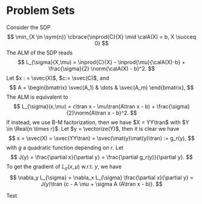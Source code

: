 # Problem Sets {#psets}

Consider the SDP 
$$
\min_{X \in \sym{n}} \cbrace{\inprod{C}{X} \mid \calA(X) = b, X \succeq 0}
$$
The ALM of the SDP reads
$$
L_{\sigma}(X,\mu) = \inprod{C}{X} - \inprod{\mu}{\calA(X)-b} + \frac{\sigma}{2} \norm{\calA(X) - b}^2.
$$
Let $x : = \svec(X)$, $c:= \svec(C)$, and 
$$
A = \begin{bmatrix} \svec(A_1) & \dots & \svec(A_m) \end{bmatrix},
$$
The ALM is equivalent to 
$$
L_{\sigma}(x,\mu) = c\tran x - \mu\tran(A\tran x - b) + \frac{\sigma}{2}\norm{A\tran x - b}^2.
$$
If instead, we use B-M factorization, then we have $X = YY\tran$ with $Y \in \Real{n \times r}$. Let $y = \vectorize(Y)$, then it is clear we have
$$
x = \svec(X) = \svec(YY\tran) = \svec(\mat(y)\mat(y)\tran) := g_r(y),
$$
with $g$ a quadratic function depending on $r$. Let 
$$
J(y) = \frac{\partial x}{\partial y} = \frac{\partial g_r(y)}{\partial y}.
$$
To get the gradient of $L_{\sigma}(x,\mu)$ w.r.t. $y$, we have 
$$
\nabla_y L_{\sigma}  = \nabla_x L_{\sigma} \frac{\partial x}{\partial y} = J(y)\tran (c - A \mu + \sigma A (A\tran x - b)).
$$




::: {.exercisebox}
::: {.exercise #test name="Test"}
Test
:::
:::

&nbsp;